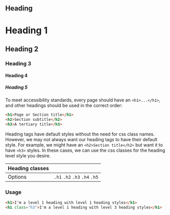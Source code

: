 
<Meta title="Legacy/Heading" />

## Heading

<Preview>
  <Story name="Heading">
    <div data-color-scheme="light" data-contrast="low">
      <h1>Heading 1</h1>
      <h2>Heading 2</h2>
      <h3>Heading 3</h3>
      <h4>Heading 4</h4>
      <h5>Heading 5</h5>
    </div>
  </Story>
</Preview>

To meet accessibility standards, every page should have an `<h1>...</h1>`, and other headings should be used in the correct order:

```html
<h1>Page or Section title</h1>
<h2>Section subtitle</h2>
<h3>A tertiary title</h3>
```

Heading tags have default styles without the need for css class names. However, we may not always want our heading tags to have their default style. For example, we might have an `<h2>Section title</h2>` but want it to have `<h3>` styles. In these cases, we can use the css classes for the heading level style you desire.

<!-- prettier-ignore -->
| Heading classes |  |
| ---- | ---- |
| Options | <code>.h1</code> <code>.h2</code> <code>.h3</code> <code>.h4</code> <code>.h5</code>  |

### Usage

```html
<h1>I'm a level 1 heading with level 1 heading styles</h1>
<h1 class="h3">I'm a level 1 heading with level 3 heading styles</h1>
```
